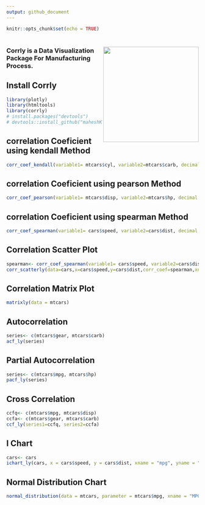 ```yaml
---
output: github_document
---
```


```r
knitr::opts_chunk$set(echo = TRUE)
```
 
# <a href='https://kmaheshkulkarni.github.io/corrly/'><img src="logo.png" align="right" alt="" width="250" /></a>

### Corrly is a Data Visualization Package For Manufacturing Process.

## Install Corrly

```r
library(plotly)
library(htmltools)
library(corrly)
# install.packages("devtools")
# devtools::install_github("maheshKulkarniX/corrlY")
```

## correlation Coeficient using kendall Method

```r
corr_coef_kendall(variable1= mtcars$cyl, variable2=mtcars$carb, decimal = 2) 
```

## correlation Coeficient using pearson Method

```r
corr_coef_pearson(variable1= mtcars$disp, variable2=mtcars$hp, decimal = 2)
```

## correlation Coeficient using spearman Method

```r
corr_coef_spearman(variable1= cars$speed, variable2=cars$dist, decimal = 2)
```

## Correlation Scatter Plot

```r
spearman<- corr_coef_spearman(variable1= cars$speed, variable2=cars$dist, decimal = 2)
corr_scatterly(data=cars,x=cars$speed,y=cars$dist,corr_coef=spearman,xname="speed",yname="dist")
```

## Correlation Matrix Plot

```r
matrixly(data = mtcars)
```

## Autocorrelation

```r
series<- c(mtcars$gear, mtcars$carb)
acf_ly(series)
```


## Partial Autocorrelation

```r
series<- c(mtcars$mpg, mtcars$hp)
pacf_ly(series)
```

## Cross Correlation

```r
ccfq<- c(mtcars$mpg, mtcars$disp)
ccfa<- c(mtcars$gear, mtcars$carb)
ccf_ly(series1=ccfq, series2=ccfa)
```

## I Chart

```r
cars<- cars
ichart_ly(cars, x = cars$speed, y = cars$dist, xname = "mpg", yname = "hp")
```

## Normal Distribution Chart

```r
normal_distribution(data = mtcars, parameter = mtcars$mpg, xname = "MPG")
```
